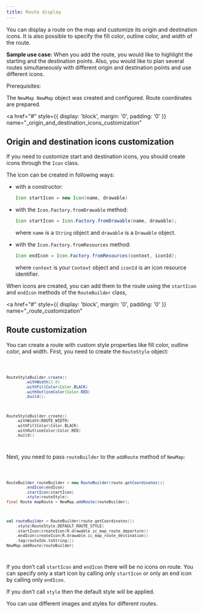 ```yaml
---
title: Route display
---
```


You can display a route on the map and customize its origin and destination icons. It is also
possible to specify the fill color, outline color, and width of the route.

**Sample use case:** When you add the route, you would like to highlight the starting and the
destination points. Also, you would like to plan several routes simultaneously with different origin
and destination points and use different icons.

Prerequisites:

The `NewMap NewMap` object was created and configured. Route coordinates are prepared.

<a
  href="#"
  style={{ display: 'block', margin: '0', padding: '0' }}
  name="_origin_and_destination_icons_customization"
></a>

## Origin and destination icons customization

If you need to customize start and destination icons, you should create icons through the `Icon`
class.

The icon can be created in following ways:

- with a constructor:
  ```java
  Icon startIcon = new Icon(name, drawable)
  ```
- with the `Icon.Factory.fromDrawable` method:

  ```java
  Icon startIcon = Icon.Factory.fromDrawable(name, drawable);
  ```

  where `name` is a `String` object and `drawable` is a `Drawable` object.

- with the `Icon.Factory.fromResources` method:

  ```java
  Icon endIcon = Icon.Factory.fromResources(context, iconId);
  ```

  where `context` is your `Context` object and `iconId` is an icon resource identifier.

When icons are created, you can add them to the route using the `startIcon` and `endIcon` methods of
the `RouteBuilder` class,

<a
  href="#"
  style={{ display: 'block', margin: '0', padding: '0' }}
  name="_route_customization"
></a>

## Route customization

You can create a route with custom style properties like fill color, outline color, and width.
First, you need to create the `RouteStyle` object:

<Code>

```java
RouteStyleBuilder.create()
        .withWidth(2.0)
        .withFillColor(Color.BLACK)
        .withOutlineColor(Color.RED)
        .build();
```

```kotlin
RouteStyleBuilder.create()
    .withWidth(ROUTE_WIDTH)
    .withFillColor(Color.BLACK)
    .withOutlineColor(Color.RED)
    .build()
```

</Code>

Next, you need to pass `routeBuilder` to the `addRoute` method of `NewMap`:

<Code>

```java
RouteBuilder routeBuilder = new RouteBuilder(route.getCoordinates())
        .endIcon(endIcon)
        .startIcon(startIcon)
        .style(routeStyle);
final Route mapRoute = NewMap.addRoute(routeBuilder);
```

```kotlin
val routeBuilder = RouteBuilder(route.getCoordinates())
    .style(RouteStyle.DEFAULT_ROUTE_STYLE)
    .startIcon(createIcon(R.drawable.ic_map_route_departure))
    .endIcon(createIcon(R.drawable.ic_map_route_destination))
    .tag(routeIdx.toString())
NewMap.addRoute(routeBuilder)
```

</Code>

If you don’t call `startIcon` and `endIcon` there will be no icons on route. You can specify only a
start icon by calling only `startIcon` or only an end icon by calling only `endIcon`.

If you don’t call `style` then the default style will be applied.

You can use different images and styles for different routes.